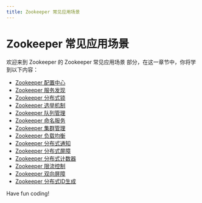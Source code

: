 ```yaml
---
title: Zookeeper 常见应用场景
---
```


# Zookeeper 常见应用场景

欢迎来到 Zookeeper 的 Zookeeper 常见应用场景 部分，在这一章节中，你将学到以下内容：

- [Zookeeper 配置中心](./0-zookeeper-configuration-center.mdx)
- [Zookeeper 服务发现](./1-zookeeper-service-discovery.mdx)
- [Zookeeper 分布式锁](./2-zookeeper-distributed-lock.mdx)
- [Zookeeper 选举机制](./3-zookeeper-electoral-mechanism.mdx)
- [Zookeeper 队列管理](./4-zookeeper-queue-management.mdx)
- [Zookeeper 命名服务](./5-zookeeper-naming-service.mdx)
- [Zookeeper 集群管理](./6-zookeeper-cluster-management.mdx)
- [Zookeeper 负载均衡](./7-zookeeper-load-balancing.mdx)
- [Zookeeper 分布式通知](./8-zookeeper-distributed-notifications.mdx)
- [Zookeeper 分布式屏障](./9-zookeeper---distributed-barrier.mdx)
- [Zookeeper 分布式计数器](./10-zookeeper---distributed-counter.mdx)
- [Zookeeper 限流控制](./11-zookeeper-current-limiting-control.mdx)
- [Zookeeper 双向屏障](./12-zookeeper---two-way-barrier.mdx)
- [Zookeeper 分布式ID生成](./13-zookeeper-distributed-id-generation.mdx)

Have fun coding!